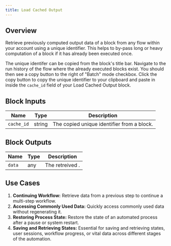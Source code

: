 ```yaml
---
title: Load Cached Output
---
```


## Overview

Retrieve previously computed output data of a block from any flow within your account using a unique identifier. This helps to by-pass long or heavy computation of a block if it has already been executed once.

The unique identifer can be copied from the block's title bar. Navigate to the run history of the flow where the already executed blocks exist. You should then see a copy button to the right of "Batch" mode checkbox. Click the copy button to copy the unique identifier to your clipboard and paste in inside the `cache_id` field of your Load Cached Output block.

## Block Inputs

| Name       | Type   | Description                                |
| ---------- | ------ | ------------------------------------------ |
| `cache_id` | string | The copied unique identifier from a block. |

## Block Outputs

| Name   | Type | Description     |
| ------ | ---- | --------------- |
| `data` | any  | The retreived . |

## Use Cases

1. **Continuing Workflow:** Retrieve data from a previous step to continue a multi-step workflow.
2. **Accessing Commonly Used Data:** Quickly access commonly used data without regenerating it.
3. **Restoring Process State:** Restore the state of an automated process after a pause or system restart.
4. **Saving and Retrieving States:** Essential for saving and retrieving states, user sessions, workflow progress, or vital data across different stages of the automation.
